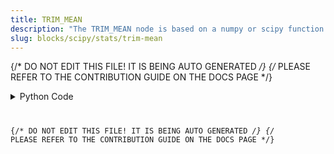 ```yaml
---
title: TRIM_MEAN
description: "The TRIM_MEAN node is based on a numpy or scipy function."
slug: blocks/scipy/stats/trim-mean
---
```


{/* DO NOT EDIT THIS FILE! IT IS BEING AUTO GENERATED */}
{/* PLEASE REFER TO THE CONTRIBUTION GUIDE ON THE DOCS PAGE */}


<PythonDocsDisplay docstring={docstring} />
<details>
<summary>Python Code</summary>



<Code code={pythonCode} lang="py" wrap theme="dracula" />

[Find this Flojoy Block on GitHub](https://github.com/flojoy-ai/blocks/blob/main/blocks/SCIPY/STATS/TRIM_MEAN/TRIM_MEAN.py)

</details>

{/* DO NOT EDIT THIS FILE! IT IS BEING AUTO GENERATED */}
{/* PLEASE REFER TO THE CONTRIBUTION GUIDE ON THE DOCS PAGE */}
